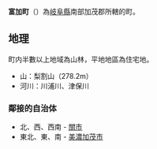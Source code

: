 {{日本町村|
自治體名=富加|
町村=町|
圖像=[[File:Tomika_matuiya.jpg|240px]]|
圖像說明=[[松井屋酒坊|松井屋酒坊]]（[[松井屋釀酒廠|松井屋釀酒廠]]）|
町村章=|
日文原名=富加町|
平假名=とみかちょう|
羅馬字拼音=Tomika-chō|
都道府縣=岐阜縣|
支廳=|
郡=加茂郡|
編號=21502-3|
面積=16.82|
邊界未定=|
人口=5,668|
統計時間=2006年9月1日 |
自治體=[[關市|關市]]、[[美濃加茂市|美濃加茂市]]|
樹=|
花=|
其他象徵物=|
其他象徵=|
郵遞區號=501-3392|
所在地=加茂郡富加町滝田1511番地|
電話號碼=574-54-2111|
外部連結=http://www.town.tomika.gifu.jp/ |
經度= |
緯度= |
地圖=[[File:Tomika_in_Gifu_Prefecture.png|250px]]|
參考資料= |
}}
'''富加町'''（{{jpn|j=富加町|hg=とみかちょう|rm=Tomika chō|f=y}}）為[[岐阜縣|岐阜縣]]南部加茂郡所轄的町。
==地理==
町内半數以上地域為山林，平地地區為住宅地。
*山：梨割山（278.2m）
*河川：川浦川、津保川

===鄰接的自治体===
* 北、西、西南 - [[關市|關市]]
* 東北、東、南 - [[美濃加茂市|美濃加茂市]]
{{岐阜縣}}
{{Authority control}}
{{Japan-geo-stub}}
